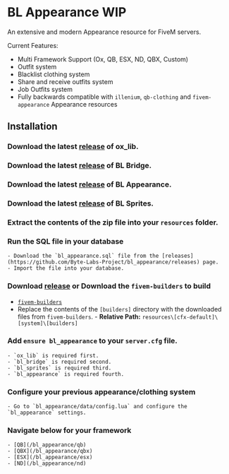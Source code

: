 
# BL Appearance WIP

An extensive and modern Appearance resource for FiveM servers.

Current Features:
- Multi Framework Support (Ox, QB, ESX, ND, QBX, Custom)
- Outfit system
- Blacklist clothing system
- Share and receive outfits system
- Job Outfits system
- Fully backwards compatible with `illenium`, `qb-clothing` and `fivem-appearance` Appearance resources

<ResourceLinks repo="https://github.com/Byte-Labs-Project/bl_appearance" />

## Installation

<Steps>

### Download the latest [release](https://github.com/overextended/ox_lib/releases) of ox_lib.

### Download the latest [release](https://github.com/Byte-Labs-Project/bl_bridge) of BL Bridge.

### Download the latest [release](https://github.com/Byte-Labs-Project/bl_appearance/releases) of BL Appearance.

### Download the latest [release](https://github.com/Byte-Labs-Project/bl_sprites) of BL Sprites.

### Extract the contents of the zip file into your `resources` folder.

### Run the SQL file in your database
    - Download the `bl_appearance.sql` file from the [releases](https://github.com/Byte-Labs-Project/bl_appearance/releases) page.
    - Import the file into your database.


### Download [release](https://github.com/Byte-Labs-Studio/bl_appearance/releases/latest) or Download the `fivem-builders` to build
   - [`fivem-builders`](https://github.com/Z3rio/fivem-builders)
   - Replace the contents of the `[builders]` directory with the downloaded files from `fivem-builders`.
    - **Relative Path:** `resources\[cfx-default]\[system]\[builders]`

### Add `ensure bl_appearance` to your `server.cfg` file.
    - `ox_lib` is required first.
    - `bl_bridge` is required second.
    - `bl_sprites` is required third.
    - `bl_appearance` is required fourth.

### Configure your previous appearance/clothing system
    - Go to `bl_appearance/data/config.lua` and configure the `bl_appearance` settings.

### Navigate below for your framework
    - [QB](/bl_appearance/qb)
    - [QBX](/bl_appearance/qbx)
    - [ESX](/bl_appearance/esx)
    - [ND](/bl_appearance/nd)


</Steps>
